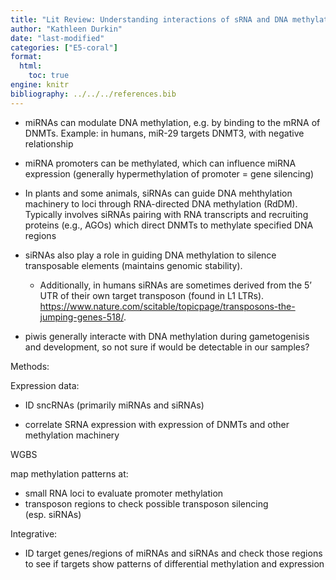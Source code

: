 ```yaml
---
title: "Lit Review: Understanding interactions of sRNA and DNA methylation"
author: "Kathleen Durkin"
date: "last-modified"
categories: ["E5-coral"]
format:
  html:
    toc: true
engine: knitr
bibliography: ../../../references.bib
---
```


-   miRNAs can modulate DNA methylation, e.g. by binding to the mRNA of DNMTs. Example: in humans, miR-29 targets DNMT3, with negative relationship

-   miRNA promoters can be methylated, which can influence miRNA expression (generally hypermethylation of promoter = gene silencing)

-   In plants and some animals, siRNAs can guide DNA mehthylation machinery to loci through RNA-directed DNA methylation (RdDM). Typically involves siRNAs pairing with RNA transcripts and recruiting proteins (e.g., AGOs) which direct DNMTs to methylate specified DNA regions

-   siRNAs also play a role in guiding DNA methylation to silence transposable elements (maintains genomic stability).

    -   Additionally, in humans siRNAs are sometimes derived from the 5' UTR of their own target transposon (found in L1 LTRs). <https://www.nature.com/scitable/topicpage/transposons-the-jumping-genes-518/>.

-   piwis generally interacte with DNA methylation during gametogenisis and development, so not sure if would be detectable in our samples?

Methods:

Expression data:

-   ID sncRNAs (primarily miRNAs and siRNAs)

-   correlate SRNA expression with expression of DNMTs and other methylation machinery

WGBS

map methylation patterns at:

-   small RNA loci to evaluate promoter methylation
-   transposon regions to check possible transposon silencing (esp. siRNAs)

Integrative:

-   ID target genes/regions of miRNAs and siRNAs and check those regions to see if targets show patterns of differential methylation and expression
